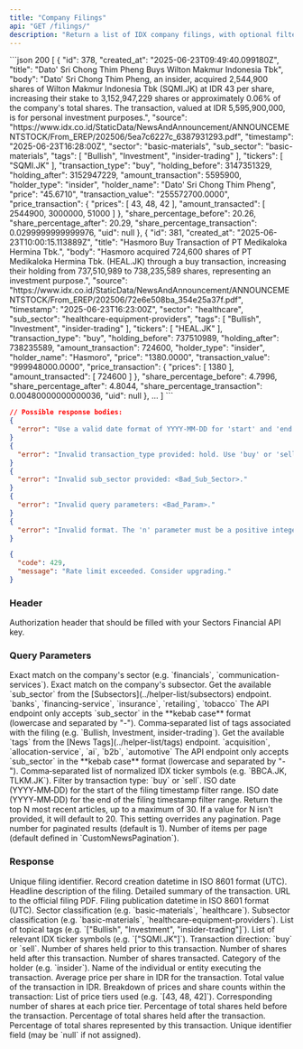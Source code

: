 ```yaml
---
title: "Company Filings"
api: "GET /filings/"
description: "Return a list of IDX company filings, with optional filtering conditions, pagination, or top‑N retrieval."
---
```


<ResponseExample>
```json 200
[
    {
        "id": 378,
        "created_at": "2025-06-23T09:49:40.099180Z",
        "title": "Dato' Sri Chong Thim Pheng Buys Wilton Makmur Indonesia Tbk",
        "body": "Dato' Sri Chong Thim Pheng, an insider, acquired 2,544,900 shares of Wilton Makmur Indonesia Tbk (SQMI.JK) at IDR 43 per share, increasing their stake to 3,152,947,229 shares or approximately 0.06% of the company's total shares. The transaction, valued at IDR 5,595,900,000, is for personal investment purposes.",
        "source": "https://www.idx.co.id/StaticData/NewsAndAnnouncement/ANNOUNCEMENTSTOCK/From_EREP/202506/5ea7c6227c_6387931293.pdf",
        "timestamp": "2025-06-23T16:28:00Z",
        "sector": "basic-materials",
        "sub_sector": "basic-materials",
        "tags": [
            "Bullish",
            "Investment",
            "insider-trading"
        ],
        "tickers": [
            "SQMI.JK"
        ],
        "transaction_type": "buy",
        "holding_before": 3147351329,
        "holding_after": 3152947229,
        "amount_transaction": 5595900,
        "holder_type": "insider",
        "holder_name": "Dato' Sri Chong Thim Pheng",
        "price": "45.6710",
        "transaction_value": "255572700.0000",
        "price_transaction": {
            "prices": [
                43,
                48,
                42
            ],
            "amount_transacted": [
                2544900,
                3000000,
                51000
            ]
        },
        "share_percentage_before": 20.26,
        "share_percentage_after": 20.29,
        "share_percentage_transaction": 0.0299999999999976,
        "uid": null
    },
    {
        "id": 381,
        "created_at": "2025-06-23T10:00:15.113889Z",
        "title": "Hasmoro Buy Transaction of PT Medikaloka Hermina Tbk.",
        "body": "Hasmoro acquired 724,600 shares of PT Medikaloka Hermina Tbk. (HEAL.JK) through a buy transaction, increasing their holding from 737,510,989 to 738,235,589 shares, representing an investment purpose.",
        "source": "https://www.idx.co.id/StaticData/NewsAndAnnouncement/ANNOUNCEMENTSTOCK/From_EREP/202506/72e6e508ba_354e25a37f.pdf",
        "timestamp": "2025-06-23T16:23:00Z",
        "sector": "healthcare",
        "sub_sector": "healthcare-equipment-providers",
        "tags": [
            "Bullish",
            "Investment",
            "insider-trading"
        ],
        "tickers": [
            "HEAL.JK"
        ],
        "transaction_type": "buy",
        "holding_before": 737510989,
        "holding_after": 738235589,
        "amount_transaction": 724600,
        "holder_type": "insider",
        "holder_name": "Hasmoro",
        "price": "1380.0000",
        "transaction_value": "999948000.0000",
        "price_transaction": {
            "prices": [
                1380
            ],
            "amount_transacted": [
                724600
            ]
        },
        "share_percentage_before": 4.7996,
        "share_percentage_after": 4.8044,
        "share_percentage_transaction": 0.00480000000000036,
        "uid": null
    },
    ...
]
```

```json 400
// Possible response bodies:
{
  "error": "Use a valid date format of YYYY-MM-DD for 'start' and 'end'."
}
{
  "error": "Invalid transaction_type provided: hold. Use 'buy' or 'sell'."
}
{
  "error": "Invalid sub_sector provided: <Bad_Sub_Sector>."
}
{
  "error": "Invalid query parameters: <Bad_Param>."
}
{
  "error": "Invalid format. The 'n' parameter must be a positive integer."
}
```

```json 429
{
  "code": 429,
  "message": "Rate limit exceeded. Consider upgrading."
}
```

</ResponseExample>

### Header

<ParamField header="Authorization" type="string" required>
  Authorization header that should be filled with your Sectors Financial API
  key.
</ParamField>

### Query Parameters

<ParamField query="sector" type="string">
  Exact match on the company's sector (e.g. `financials`,
  `communication-services`).
</ParamField> <ParamField query="sub_sector" type="string">
  Exact match on the company's subsector.
  <AccordionGroup>
    <Accordion title="Get the available sub_sector">
      Get the available `sub_sector` from the
      [Subsectors](../helper-list/subsectors) endpoint.
    </Accordion>
    <Accordion title="Examples of the sub_sector">
      `banks`, `financing-service`, `insurance`, `retailing`, `tobacco`
    </Accordion>
    <Accordion title="Format">
      The API endpoint only accepts `sub_sector` in the **kebab case** format
      (lowercase and separated by "-").
    </Accordion>
  </AccordionGroup>
</ParamField> <ParamField query="tags" type="string">
  Comma‑separated list of tags associated with the filing (e.g. `Bullish,
  Investment, insider-trading`).
  <AccordionGroup>
    <Accordion title="Get the available filing tags">
      Get the available `tags` from the [News Tags](../helper-list/tags) endpoint.
    </Accordion>
    <Accordion title="Examples of the tags">
      `acquisition`, `allocation-service`, `ai`, `b2b`, `automotive`
    </Accordion>
    <Accordion title="Format">
      The API endpoint only accepts `sub_sector` in the **kebab case** format
      (lowercase and separated by "-").
    </Accordion>
  </AccordionGroup>
</ParamField> <ParamField query="tickers" type="string">
  Comma‑separated list of normalized IDX ticker symbols (e.g. `BBCA.JK,
  TLKM.JK`).
</ParamField> <ParamField query="transaction_type" type="string">
  Filter by transaction type: `buy` or `sell`.
</ParamField> <ParamField query="start" type="string">
  ISO date (YYYY‑MM‑DD) for the start of the filing timestamp filter range.
</ParamField> <ParamField query="end" type="string">
  ISO date (YYYY‑MM‑DD) for the end of the filing timestamp filter range.
</ParamField> <ParamField query="n" type="integer">
  Return the top N most recent articles, up to a maximum of 30. If a value for N
  isn't provided, it will default to 20. This setting overrides any pagination.
</ParamField> <ParamField query="page" type="integer">
  Page number for paginated results (default is 1).
</ParamField> <ParamField query="page_size" type="integer">
  Number of items per page (default defined in `CustomNewsPagination`).
</ParamField>

### Response

<ResponseField name="[]" type="Idx Filing">
  <Expandable title="Idx Filing properties">
    <ResponseField name="id" type="integer">
      Unique filing identifier.
    </ResponseField>
    <ResponseField name="created_at" type="string">
      Record creation datetime in ISO 8601 format (UTC).
    </ResponseField>
    <ResponseField name="title" type="string">
      Headline description of the filing.
    </ResponseField>
    <ResponseField name="body" type="string">
      Detailed summary of the transaction.
    </ResponseField>
    <ResponseField name="source" type="string">
      URL to the official filing PDF.
    </ResponseField>
    <ResponseField name="timestamp" type="string">
      Filing publication datetime in ISO 8601 format (UTC).
    </ResponseField>
    <ResponseField name="sector" type="string">
      Sector classification (e.g. `basic-materials`, `healthcare`).
    </ResponseField>
    <ResponseField name="sub_sector" type="string">
      Subsector classification (e.g. `basic-materials`,
      `healthcare-equipment-providers`).
    </ResponseField>
    <ResponseField name="tags" type="string[]">
      List of topical tags (e.g. `["Bullish", "Investment",
      "insider-trading"]`).
    </ResponseField>
    <ResponseField name="tickers" type="string[]">
      List of relevant IDX ticker symbols (e.g. `["SQMI.JK"]`).
    </ResponseField>
    <ResponseField name="transaction_type" type="string">
      Transaction direction: `buy` or `sell`.
    </ResponseField>
    <ResponseField name="holding_before" type="integer">
      Number of shares held prior to this transaction.
    </ResponseField>
    <ResponseField name="holding_after" type="integer">
      Number of shares held after this transaction.
    </ResponseField>
    <ResponseField name="amount_transaction" type="integer">
      Number of shares transacted.
    </ResponseField>
    <ResponseField name="holder_type" type="string">
      Category of the holder (e.g. `insider`).
    </ResponseField>
    <ResponseField name="holder_name" type="string">
      Name of the individual or entity executing the transaction.
    </ResponseField>
    <ResponseField name="price" type="string">
      Average price per share in IDR for the transaction.
    </ResponseField>
    <ResponseField name="transaction_value" type="string">
      Total value of the transaction in IDR.
    </ResponseField>
    <ResponseField name="price_transaction" type="object">
      Breakdown of prices and share counts within the transaction:
      <Expandable title="Price Transaction details">
        <ResponseField name="prices" type="integer[]">
          List of price tiers used (e.g. `[43, 48, 42]`).
        </ResponseField>
        <ResponseField name="amount_transacted" type="integer[]">
          Corresponding number of shares at each price tier.
        </ResponseField>
      </Expandable>
    </ResponseField>
    <ResponseField name="share_percentage_before" type="number">
      Percentage of total shares held before the transaction.
    </ResponseField>
    <ResponseField name="share_percentage_after" type="number">
      Percentage of total shares held after the transaction.
    </ResponseField>
    <ResponseField name="share_percentage_transaction" type="number">
      Percentage of total shares represented by this transaction.
    </ResponseField>
    <ResponseField name="uid" type="string|null">
      Unique identifier field (may be `null` if not assigned).
    </ResponseField>
  </Expandable>
</ResponseField>
